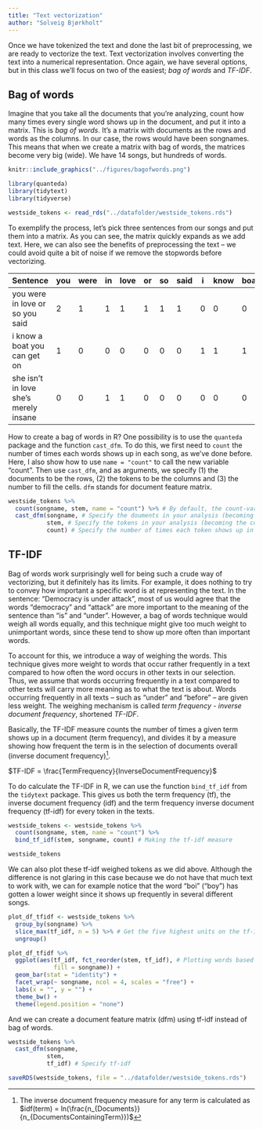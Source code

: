 ```yaml
---
title: "Text vectorization"
author: "Solveig Bjørkholt"
---
```


Once we have tokenized the text and done the last bit of preprocessing, we are ready to vectorize the text. Text vectorization involves converting the text into a numerical representation. Once again, we have several options, but in this class we'll focus on two of the easiest; *bag of words* and *TF-IDF*.

## Bag of words

Imagine that you take all the documents that you're analyzing, count how many times every single word shows up in the document, and put it into a matrix. This is *bag of words*.  It's a matrix with documents as the rows and words as the columns. In our case, the rows would have been songnames. This means that when we create a matrix with bag of words, the matrices become very big (wide). We have 14 songs, but hundreds of words.

```r
knitr::include_graphics("../figures/bagofwords.png")
```

```r
library(quanteda)
library(tidytext)
library(tidyverse)
```

```r
westside_tokens <- read_rds("../datafolder/westside_tokens.rds")
```


To exemplify the process, let's pick three sentences from our songs and put them into a matrix. As you can see, the matrix quickly expands as we add text. Here, we can also see the benefits of preprocessing the text -- we could avoid quite a bit of noise if we remove the stopwords before vectorizing. 

| **Sentence**                          | you | were | in | love | or | so | said | i | know | boat | a | can | get | on | she | isn't | merely | insane |
|---------------------------------------|-----|------|----|------|----|----|------|---|------|------|---|-----|-----|----|-----|-------|--------|--------|
| you were in love or so you said       | 2   | 1    | 1  | 1    | 1  | 1  | 1    | 0 | 0    | 0    | 0 | 0   | 0   | 0  | 0   | 0     | 0      | 0      |
| i know a boat you can get on          | 1   | 0    | 0  | 0    | 0  | 0  | 0    | 1 | 1    | 1    | 1 | 1   | 1   | 1  | 0   | 0     | 0      | 0      |
| she isn't in love she's merely insane | 0   | 0    | 1  | 1    | 0  | 0  | 0    | 0 | 0    | 0    | 0 | 0   | 0   | 0  | 1   | 1     | 1      | 1      |


How to create a bag of words in R? One possibility is to use the `quanteda` package and the function `cast_dfm`. To do this, we first need to `count` the number of times each words shows up in each song, as we've done before. Here, I also show how to use `name = "count"` to call the new variable "count". Then use `cast_dfm`, and as arguments, we specify (1) the documents to be the rows, (2) the tokens to be the columns and (3) the number to fill the cells. `dfm` stands for document feature matrix.

```r

westside_tokens %>%
  count(songname, stem, name = "count") %>% # By default, the count-variable is called "n". Use name = "" to change it.
  cast_dfm(songname, # Specify the douments in your analysis (becoming the rows)
           stem, # Specify the tokens in your analysis (becoming the columns)
           count) # Specify the number of times each token shows up in each document (becoming the cells)


```


## TF-IDF

Bag of words work surprisingly well for being such a crude way of vectorizing, but it definitely has its limits. For example, it does nothing to try to convey how important a specific word is at representing the text. In the sentence: "Democracy is under attack", most of us would agree that the words "democracy" and "attack" are more important to the meaning of the sentence than "is" and "under". However, a bag of words technique would weigh all words equally, and this technique might give too much weight to unimportant words, since these tend to show up more often than important words. 

To account for this, we introduce a way of weighing the words. This technique gives more weight to words that occur rather frequently in a text compared to how often the word occurs in other texts in our selection. Thus, we assume that words occurring frequently in a text compared to other texts will carry more meaning as to what the text is about. Words occurring frequently in all texts -- such as "under" and "before" -- are given less weight. The weighing mechanism is called *term frequency - inverse document frequency*, shortened *TF-IDF*.


Basically, the TF-IDF measure counts the number of times a given term shows up in a document (term frequency), and divides it by a measure showing how frequent the term is in the selection of documents overall (inverse document frequency)^[The inverse document frequency measure for any term is calculated as $idf(term) = ln(\frac{n_{Documents}}{n_{DocumentsContainingTerm}})$]. 

$TF-IDF = \frac{TermFrequency}{InverseDocumentFrequency}$

To do calculate the TF-IDF in R, we can use the function `bind_tf_idf` from the `tidytext` package. This gives us both the term frequency (tf), the inverse document frequency (idf) and the term frequency inverse document frequency (tf-idf) for every token in the texts.

```r

westside_tokens <- westside_tokens %>%
  count(songname, stem, name = "count") %>%
  bind_tf_idf(stem, songname, count) # Making the tf-idf measure 

westside_tokens

```

We can also plot these tf-idf weighed tokens as we did above. Although the difference is not glaring in this case because we do not have that much text to work with, we can for example notice that the word "boi" ("boy") has gotten a lower weight since it shows up frequently in several different songs. 

```r

plot_df_tfidf <- westside_tokens %>% 
  group_by(songname) %>% 
  slice_max(tf_idf, n = 5) %>% # Get the five highest units on the tf-idf measure
  ungroup() 

plot_df_tfidf %>%
  ggplot(aes(tf_idf, fct_reorder(stem, tf_idf), # Plotting words based on their tf-idf score
             fill = songname)) +
  geom_bar(stat = "identity") +
  facet_wrap(~ songname, ncol = 4, scales = "free") + 
  labs(x = "", y = "") +
  theme_bw() + 
  theme(legend.position = "none") 

```

And we can create a document feature matrix (dfm) using tf-idf instead of bag of words.

```r

westside_tokens %>%
  cast_dfm(songname,
           stem, 
           tf_idf) # Specify tf-idf

```


```r

saveRDS(westside_tokens, file = "../datafolder/westside_tokens.rds")

```



